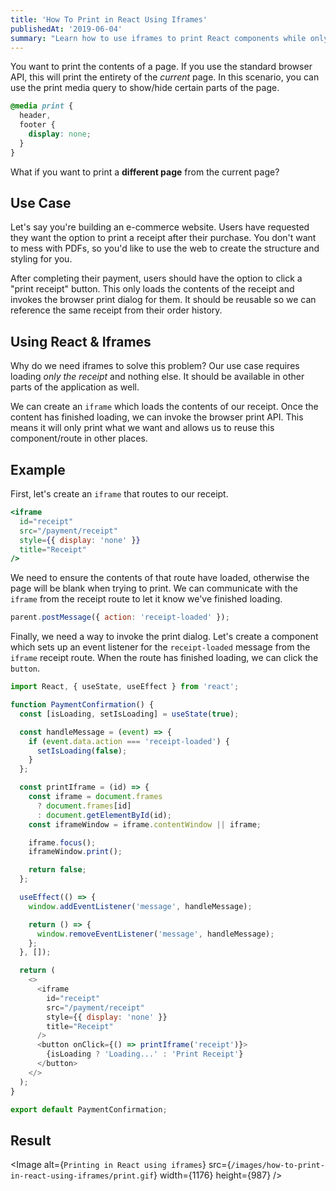 ```yaml
---
title: 'How To Print in React Using Iframes'
publishedAt: '2019-06-04'
summary: "Learn how to use iframes to print React components while only printing what's necessary."
---
```


You want to print the contents of a page. If you use the standard browser API, this will print the entirety of the _current_ page.
In this scenario, you can use the print media query to show/hide certain parts of the page.

```css
@media print {
  header,
  footer {
    display: none;
  }
}
```

What if you want to print a **different page** from the current page?

## Use Case

Let's say you're building an e-commerce website. Users have requested they want the option to print a receipt after their purchase.
You don't want to mess with PDFs, so you'd like to use the web to create the structure and styling for you.

After completing their payment, users should have the option to click a "print receipt" button.
This only loads the contents of the receipt and invokes the browser print dialog for them.
It should be reusable so we can reference the same receipt from their order history.

## Using React & Iframes

Why do we need iframes to solve this problem?
Our use case requires loading _only the receipt_ and nothing else. It should be available in other parts of the application as well.

We can create an `iframe` which loads the contents of our receipt. Once the content has finished loading, we can invoke the browser print API. This means it will only print what we want and allows us to reuse this component/route in other places.

## Example

First, let's create an `iframe` that routes to our receipt.

```jsx
<iframe
  id="receipt"
  src="/payment/receipt"
  style={{ display: 'none' }}
  title="Receipt"
/>
```

We need to ensure the contents of that route have loaded, otherwise the page will be blank when trying to print.
We can communicate with the `iframe` from the receipt route to let it know we've finished loading.

```js
parent.postMessage({ action: 'receipt-loaded' });
```

Finally, we need a way to invoke the print dialog.
Let's create a component which sets up an event listener for the `receipt-loaded` message from the `iframe` receipt route.
When the route has finished loading, we can click the `button`.

```js
import React, { useState, useEffect } from 'react';

function PaymentConfirmation() {
  const [isLoading, setIsLoading] = useState(true);

  const handleMessage = (event) => {
    if (event.data.action === 'receipt-loaded') {
      setIsLoading(false);
    }
  };

  const printIframe = (id) => {
    const iframe = document.frames
      ? document.frames[id]
      : document.getElementById(id);
    const iframeWindow = iframe.contentWindow || iframe;

    iframe.focus();
    iframeWindow.print();

    return false;
  };

  useEffect(() => {
    window.addEventListener('message', handleMessage);

    return () => {
      window.removeEventListener('message', handleMessage);
    };
  }, []);

  return (
    <>
      <iframe
        id="receipt"
        src="/payment/receipt"
        style={{ display: 'none' }}
        title="Receipt"
      />
      <button onClick={() => printIframe('receipt')}>
        {isLoading ? 'Loading...' : 'Print Receipt'}
      </button>
    </>
  );
}

export default PaymentConfirmation;
```

## Result

<Image
  alt={`Printing in React using iframes`}
  src={`/images/how-to-print-in-react-using-iframes/print.gif`}
  width={1176}
  height={987}
/>
